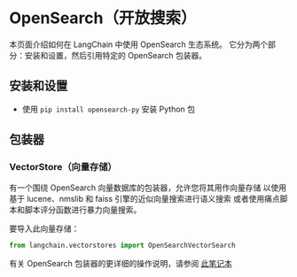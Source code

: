 # OpenSearch（开放搜索）

本页面介绍如何在 LangChain 中使用 OpenSearch 生态系统。
它分为两个部分：安装和设置，然后引用特定的 OpenSearch 包装器。

## 安装和设置
- 使用 `pip install opensearch-py` 安装 Python 包
## 包装器

### VectorStore（向量存储）

有一个围绕 OpenSearch 向量数据库的包装器，允许您将其用作向量存储
以使用基于 lucene、nmslib 和 faiss 引擎的近似向量搜索进行语义搜索
或者使用痛点脚本和脚本评分函数进行暴力向量搜索。

要导入此向量存储：
```python
from langchain.vectorstores import OpenSearchVectorSearch
```

有关 OpenSearch 包装器的更详细的操作说明，请参阅 [此笔记本](/docs/modules/data_connection/vectorstores/integrations/opensearch.html)
